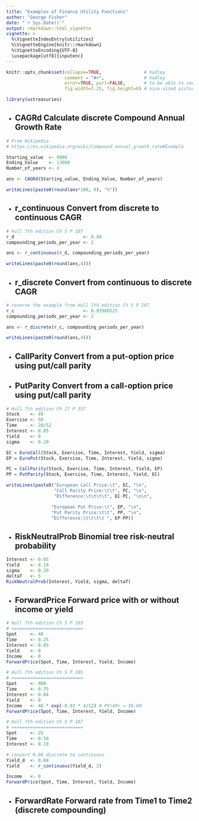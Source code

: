 ```yaml
---
title: "Examples of Finance Utility Functions"
author: "George Fisher"
date: "`r Sys.Date()`"
output: rmarkdown::html_vignette
vignette: >
  %\VignetteIndexEntry{utilities}
  %\VignetteEngine{knitr::rmarkdown}
  %\VignetteEncoding{UTF-8}
  \usepackage[utf8]{inputenc}
---
```


```r
knitr::opts_chunk$set(collapse=TRUE,                # hadley
                      comment = "#>",               # hadley
                      error=TRUE, purl=FALSE,       # to be able to see errors
                      fig.width=7.25, fig.height=6) # nice-sized pictures
```

```r
library(ustreasuries)
```

* ## **CAGRd** Calculate discrete Compound Annual Growth Rate
```r
# From Wikipedia
# https://en.wikipedia.org/wiki/Compound_annual_growth_rate#Example

Starting_value  <- 9000
Ending_Value    <- 13000
Number_of_years <- 3

ans <- CAGRd(Starting_value, Ending_Value, Number_of_years)

writeLines(paste0(round(ans*100, 0), "%"))
```
* ## **r_continuous** Convert from discrete to continuous CAGR
```r
# Hull 7th edition Ch 5 P 107
r_d                          <- 0.04
compounding_periods_per_year <- 2

ans <- r_continuous(r_d, compounding_periods_per_year)

writeLines(paste0(round(ans,4)))
```
* ## **r_discrete** Convert from continuous to discrete CAGR
```r
# reverse the example from Hull 7th edition Ch 5 P 107
r_c                          <- 0.03960525
compounding_periods_per_year <- 2

ans <- r_discrete(r_c, compounding_periods_per_year)

writeLines(paste0(round(ans,4)))
```
* ## **CallParity** Convert from a put-option price using put/call parity
* ## **PutParity** Convert from a call-option price using put/call parity
```r
# Hull 7th edition Ch 17 P 357
Stock    <- 49
Exercise <- 50
Time     <- 20/52
Interest <- 0.05
Yield    <- 0
sigma    <- 0.20

EC = EuroCall(Stock, Exercise, Time, Interest, Yield, sigma)
EP = EuroPut(Stock, Exercise, Time, Interest, Yield, sigma)

PC = CallParity(Stock, Exercise, Time, Interest, Yield, EP)
PP = PutParity(Stock, Exercise, Time, Interest, Yield, EC)

writeLines(paste0("European Call Price:\t", EC, "\n",
                  "Call Parity Price:\t\t", PC, "\n",
                  "Difference:\t\t\t\t", EC-PC, "\n\n",

                 "European Put Price:\t", EP, "\n",
                 "Put Parity Price:\t\t", PP, "\n",
                 "Difference:\t\t\t\t ", EP-PP))
```
* ## **RiskNeutralProb** Binomial tree risk-neutral probability
```r
Interest <- 0.05
Yield    <- 0.10
sigma    <- 0.20
deltaT   <- 5
RiskNeutralProb(Interest, Yield, sigma, deltaT)
```
* ## **ForwardPrice** Forward price with or without income or yield
```r
# Hull 7th edition Ch 5 P 103
# ===========================
Spot     <- 40
Time     <- 0.25
Interest <- 0.05
Yield    <- 0
Income   <- 0
ForwardPrice(Spot, Time, Interest, Yield, Income)

# Hull 7th edition Ch 5 P 105
# ===========================
Spot     <- 900
Time     <- 0.75
Interest <- 0.04
Yield    <- 0
Income   <- 40 * exp(-0.03 * 4/12) # PV(40) = 39.60
ForwardPrice(Spot, Time, Interest, Yield, Income)

# Hull 7th edition Ch 5 P 107
# ===========================
Spot     <- 25
Time     <- 0.50
Interest <- 0.10

# convert 0.04 discrete to continuous
Yield_d  <- 0.04
Yield    <- r_continuous(Yield_d, 2)

Income   <- 0
ForwardPrice(Spot, Time, Interest, Yield, Income)
```
* ## **ForwardRate** Forward rate from Time1 to Time2 (discrete compounding)
